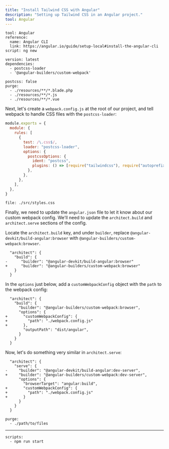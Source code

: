 ```yaml
---
title: "Install Tailwind CSS with Angular"
description: "Setting up Tailwind CSS in an Angular project."
tool: Angular
---
```


<!--
#####
Launch day test: Angular works with the normal tailwindcss package 🎉
#####
-->

```preval installation
tool: Angular 
reference:
  name: Angular CLI
  link: https://angular.io/guide/setup-local#install-the-angular-cli
script: ng new 
```

```preval setup
version: latest 
dependencies:
  - postcss-loader
  - '@angular-builders/custom-webpack'
```


```preval configuration
postcss: false
purge: 
  - ./resources/**/*.blade.php
  - ./resources/**/*.js
  - ./resources/**/*.vue
```

Next, let's create a `webpack.config.js` at the root of our project, and tell webpack to handle CSS files with the `postcss-loader`:

```js
module.exports = {
  module: {
    rules: [
      {
        test: /\.css$/,
        loader: "postcss-loader",
        options: {
          postcssOptions: {
            ident: "postcss",
            plugins: () => [require("tailwindcss"), require("autoprefixer")],
          },
        },
      },
    ],
  },
}
```

```preval include
file: ./src/styles.css
```

Finally, we need to update the `angular.json` file to let it know about our custom webpack config. We'll need to update the `architect.build` and `architect.serve` sections of the config.

Locate the `architect.build` key, and under `builder`, replace `@angular-devkit/build-angular:browser` with `@angular-builders/custom-webpack:browser`.

```diff-json
  "architect": {
    "build": {
-      "builder": "@angular-devkit/build-angular:browser"
+      "builder": "@angular-builders/custom-webpack:browser"
    }
  }
```

In the `options` just below, add a `customWebpackConfig` object with the `path` to the webpack config:

```diff-json
  "architect": {
    "build": {
      "builder": "@angular-builders/custom-webpack:browser",
      "options": {
+       "customWebpackConfig": {
+         "path": "./webpack.config.js"
+       },
        "outputPath": "dist/angular",
      }
    }
  }
```

Now, let's do something very similar in `architect.serve`:

```diff-json
  "architect": {
    "serve": {
-     "builder": "@angular-devkit/build-angular:dev-server",
+     "builder": "@angular-builders/custom-webpack:dev-server",
      "options": {
        "browserTarget": "angular:build",
+       "customWebpackConfig": {
+         "path": "./webpack.config.js"
+       }
      }
    }
  }
```

```preval configuration
purge: 
  - ./path/to/files 
```

---

```preval finish
scripts:
  - npm run start
```

